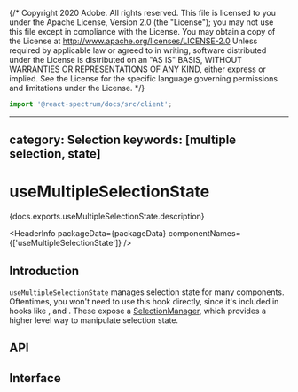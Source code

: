 {/* Copyright 2020 Adobe. All rights reserved.
This file is licensed to you under the Apache License, Version 2.0 (the "License");
you may not use this file except in compliance with the License. You may obtain a copy
of the License at http://www.apache.org/licenses/LICENSE-2.0
Unless required by applicable law or agreed to in writing, software distributed under
the License is distributed on an "AS IS" BASIS, WITHOUT WARRANTIES OR REPRESENTATIONS
OF ANY KIND, either express or implied. See the License for the specific language
governing permissions and limitations under the License. */}



```jsx import
import '@react-spectrum/docs/src/client';
```

---
category: Selection
keywords: [multiple selection, state]
---

# useMultipleSelectionState

<PageDescription>{docs.exports.useMultipleSelectionState.description}</PageDescription>

<HeaderInfo
  packageData={packageData}
  componentNames={['useMultipleSelectionState']} />

## Introduction

`useMultipleSelectionState` manages selection state for many components. Oftentimes, you won't
need to use this hook directly, since it's included in hooks
like <TypeLink links={listDocs.links} type={listDocs.exports.useListState} />,
and <TypeLink links={selectDocs.links} type={selectDocs.exports.useSelectState} />.
These expose a [SelectionManager](SelectionManager.html), which provides a higher level way
to manipulate selection state.

## API

<FunctionAPI links={docs.links} function={docs.exports.useMultipleSelectionState} />

## Interface

<ClassAPI links={docs.links} class={docs.links[docs.exports.useMultipleSelectionState.return.id]} />
